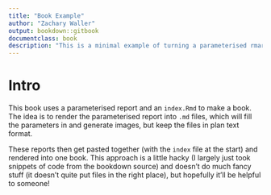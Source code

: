 ```yaml
--- 
title: "Book Example"
author: "Zachary Waller"
output: bookdown::gitbook
documentclass: book
description: "This is a minimal example of turning a parameterised rmarkdown report into a book."
---
```


# Intro

This book uses a parameterised report and an `index.Rmd` to make a book.
The idea is to render the parameterised report into `.md` files, which will fill 
the parameters in and generate images, but keep the files in plan text format.

These reports then get pasted together (with the `index` file at the start) and 
rendered into one book. This approach is a little hacky (I largely just took 
snippets of code from the bookdown source) and doesn't do much fancy stuff (it 
doesn't quite put files in the right place), but hopefully it'll be helpful to 
someone!

